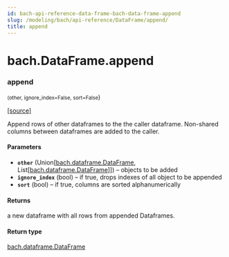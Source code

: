 ```yaml
---
id: bach-api-reference-data-frame-bach-data-frame-append
slug: /modeling/bach/api-reference/DataFrame/append/
title: append
---
```


# bach.DataFrame.append

<div className="method">

### <span className="name">append</span>

<small className="parameter-list">(<span className="parameter" id="other">other</span>, <span className="parameter" id="ignore_index">ignore_index=False</span>, <span className="parameter" id="sort">sort=False</span></small>)


&#8203;<span className="view-source">[[source]](https://github.com/objectiv/objectiv-analytics/blob/main/bach/bach/dataframe.py)</span>

<div className="content">

Append rows of other dataframes to the the caller dataframe.
Non-shared columns between dataframes are added to the caller.


#### Parameters

* **`other`** (Union[[bach.dataframe.DataFrame](/modeling/bach/api-reference/DataFrame/bach.DataFrame.mdx), List[[bach.dataframe.DataFrame](/modeling/bach/api-reference/DataFrame/bach.DataFrame.mdx)]]) – objects to be added
* **`ignore_index`** (bool) – if true, drops indexes of all object to be appended
* **`sort`** (bool) – if true, columns are sorted alphanumerically



#### Returns

a new dataframe with all rows from appended Dataframes.



#### Return type

[bach.dataframe.DataFrame](/modeling/bach/api-reference/DataFrame/bach.DataFrame.mdx)



</div>


</div>
